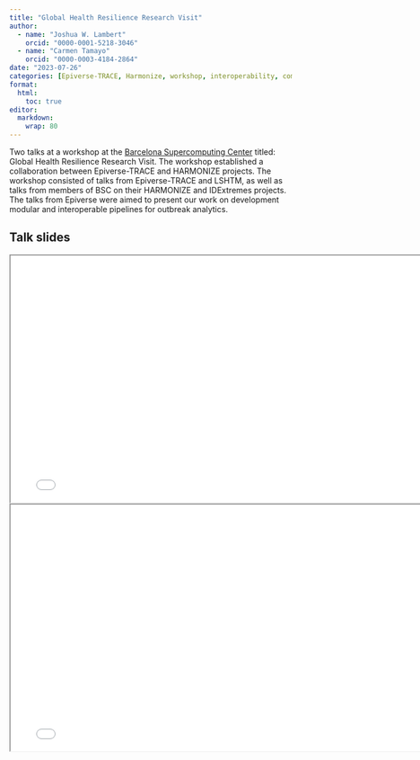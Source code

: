 ```yaml
---
title: "Global Health Resilience Research Visit"
author: 
  - name: "Joshua W. Lambert"
    orcid: "0000-0001-5218-3046"
  - name: "Carmen Tamayo"
    orcid: "0000-0003-4184-2864"
date: "2023-07-26"
categories: [Epiverse-TRACE, Harmonize, workshop, interoperability, community]
format:
  html: 
    toc: true
editor: 
  markdown: 
    wrap: 80
---
```


Two talks at a workshop at the [Barcelona Supercomputing Center](https://www.bsc.es/) titled: Global Health Resilience Research Visit. The workshop established a collaboration between Epiverse-TRACE and HARMONIZE projects. The workshop consisted of talks from Epiverse-TRACE and LSHTM, as well as talks from members of BSC on their HARMONIZE and IDExtremes projects. The talks from Epiverse were aimed to present our work on development modular and interoperable pipelines for outbreak analytics. 

## Talk slides

```{=html}
<iframe width="780" height="438.75" src="Epiverse-interoperability" title="Joshua W. Lambert presentation at BSC, July 2023"></iframe>
```

```{=html}
<iframe width="780" height="438.75" src="Applications_CTC-presentation" title="Carmen Tamayo presentation at BSC, July 2023"></iframe>
```

